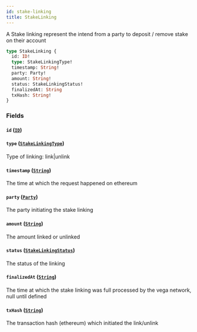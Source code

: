 ```yaml
---
id: stake-linking
title: StakeLinking
---
```



A Stake linking represent the intend from a party to deposit / remove stake on their account

```graphql
type StakeLinking {
  id: ID!
  type: StakeLinkingType!
  timestamp: String!
  party: Party!
  amount: String!
  status: StakeLinkingStatus!
  finalizedAt: String
  txHash: String!
}
```


### Fields

#### `id` ([`ID`](/docs/testnet/graphql/scalars/id))




#### `type` ([`StakeLinkingType`](/docs/testnet/graphql/enums/stake-linking-type))

Type of linking: link|unlink


#### `timestamp` ([`String`](/docs/testnet/graphql/scalars/string))

The time at which the request happened on ethereum


#### `party` ([`Party`](/docs/testnet/graphql/objects/party))

The party initiating the stake linking


#### `amount` ([`String`](/docs/testnet/graphql/scalars/string))

The amount linked or unlinked


#### `status` ([`StakeLinkingStatus`](/docs/testnet/graphql/enums/stake-linking-status))

The status of the linking


#### `finalizedAt` ([`String`](/docs/testnet/graphql/scalars/string))

The time at which the stake linking was full processed by the vega network, null until defined


#### `txHash` ([`String`](/docs/testnet/graphql/scalars/string))

The transaction hash (ethereum) which initiated the link/unlink




